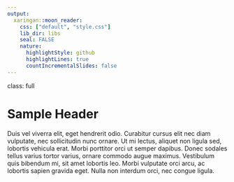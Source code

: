 ```yaml
---
output:
  xaringan::moon_reader:
    css: ["default", "style.css"]
    lib_dir: libs
    seal: FALSE
    nature:
      highlightStyle: github
      highlightLines: true
      countIncrementalSlides: false
---
```


class: full

# Sample Header

Duis vel viverra elit, eget hendrerit odio. Curabitur 
cursus elit nec diam vulputate, nec sollicitudin nunc 
ornare. Ut mi lectus, aliquet non ligula sed, 
lobortis vehicula erat. Morbi porttitor orci ut 
semper dapibus. Donec sodales tellus varius tortor 
varius, ornare commodo augue maximus. Vestibulum quis
bibendum mi, sit amet lobortis leo. Morbi vulputate 
orci arcu, ac lobortis sapien gravida eget. Nulla non
interdum orci, nec congue ligula.

